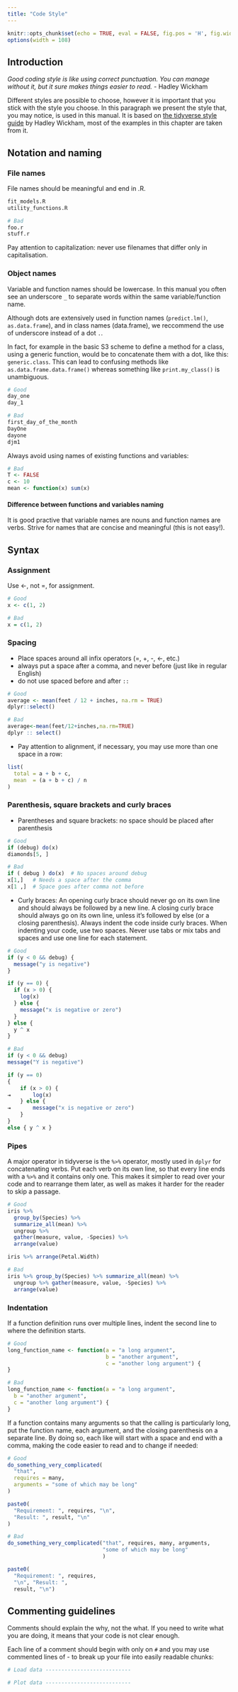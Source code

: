 ```yaml
---
title: "Code Style"
---
```



```r
knitr::opts_chunk$set(echo = TRUE, eval = FALSE, fig.pos = 'H', fig.width = 4, fig.height = 3)
options(width = 108)
```



## Introduction

_Good coding style is like using correct punctuation. You can manage without it, but it sure makes things easier to read._ - Hadley Wickham


Different styles are possible to choose, however it is important that you stick with the style you choose. In this paragraph we present the style that, you may notice, is used in this manual. It is based on [the tidyverse style guide]( http://style.tidyverse.org/) by Hadley Wickham, most of the examples in this chapter are taken from it.


## Notation and naming

### File names

File names should be meaningful and end in .R. 

```r
fit_models.R
utility_functions.R

# Bad
foo.r
stuff.r
```

Pay attention to capitalization: never use filenames that differ only in capitalisation.

### Object names 

Variable and function names should be lowercase. In this manual you often see an underscore `_` to separate words within the same variable/function name. 

Although dots are extensively used in function names (`predict.lm()`, `as.data.frame`), and in class names (data.frame), we reccommend the use of underscore instead of a dot `.`. 

In fact, for example in the basic S3 scheme to define a method for a class, using a generic function, would be to concatenate them with a dot, like this: `generic.class`. This can lead to confusing methods like ` as.data.frame.data.frame()` whereas something like `print.my_class()` is unambiguous.

```r
# Good
day_one
day_1

# Bad
first_day_of_the_month
DayOne
dayone
djm1
```


Always avoid using names of existing functions and variables:

```r
# Bad
T <- FALSE
c <- 10
mean <- function(x) sum(x)
```



#### Difference between functions and variables naming

It is good practive that variable names are nouns and function names are verbs. Strive for names that are concise and meaningful (this is not easy!).


## Syntax

### Assignment

Use <-, not =, for assignment.

```r
# Good
x <- c(1, 2)

# Bad
x = c(1, 2)

```

### Spacing

* Place spaces around all infix operators (=, +, -, <-, etc.)
* always put a space after a comma, and never before (just like in regular English)
* do not use spaced before and after `::`


```r
# Good
average <- mean(feet / 12 + inches, na.rm = TRUE)
dplyr::select()

# Bad
average<-mean(feet/12+inches,na.rm=TRUE)
dplyr :: select()
```


* Pay attention to alignment, if necessary, you may use more than one space in a row:

```r
list(
  total = a + b + c, 
  mean  = (a + b + c) / n
)

```


### Parenthesis, square brackets and curly braces

* Parentheses and square brackets: no space should be placed after parenthesis

```r
# Good
if (debug) do(x)
diamonds[5, ]

# Bad
if ( debug ) do(x)  # No spaces around debug
x[1,]   # Needs a space after the comma
x[1 ,]  # Space goes after comma not before
```

* Curly braces: An opening curly brace should never go on its own line and should always be followed by a new line. A closing curly brace should always go on its own line, unless it’s followed by else (or a closing parenthesis). Always indent the code inside curly braces. When indenting your code, use two spaces. Never use tabs or mix tabs and spaces and use one line for each statement.


```r
# Good
if (y < 0 && debug) {
  message("y is negative")
}

if (y == 0) {
  if (x > 0) {
    log(x)
  } else {
    message("x is negative or zero")
  }
} else {
  y ^ x
}

# Bad
if (y < 0 && debug)
message("Y is negative")

if (y == 0)
{
    if (x > 0) {
⇥       log(x)
    } else {
⇥       message("x is negative or zero")
    }
} 
else { y ^ x }
```


### Pipes

A major operator in tidyverse is the `%>%` operator, mostly used in `dplyr` for concatenating verbs. Put each verb on its own line, so that every line ends with a `%>%` and it contains only one. This makes it simpler to read over your code and to rearrange them later, as well as makes it harder for the reader to skip a passage.

```r
# Good
iris %>%
  group_by(Species) %>%
  summarize_all(mean) %>%
  ungroup %>%
  gather(measure, value, -Species) %>%
  arrange(value)

iris %>% arrange(Petal.Width)

# Bad
iris %>% group_by(Species) %>% summarize_all(mean) %>%
  ungroup %>% gather(measure, value, -Species) %>%
  arrange(value)
```


### Indentation

If a function definition runs over multiple lines, indent the second line to where the definition starts.

```r
# Good
long_function_name <- function(a = "a long argument", 
                               b = "another argument",
                               c = "another long argument") {
}

# Bad
long_function_name <- function(a = "a long argument",
  b = "another argument",
  c = "another long argument") {
}
```

If a function contains many arguments so that the calling is particularly long, put the function name, each argument, and the closing parenthesis on a separate line. By doing so, each like will start with a space and end with a comma, making the code easier to read and to change if needed:


```r
# Good
do_something_very_complicated(
  "that",
  requires = many,
  arguments = "some of which may be long"
)

paste0(
  "Requirement: ", requires, "\n",
  "Result: ", result, "\n"
)

# Bad
do_something_very_complicated("that", requires, many, arguments,
                              "some of which may be long"
                              )

paste0(
  "Requirement: ", requires,
  "\n", "Result: ",
  result, "\n")

```



## Commenting guidelines

Comments should explain the why, not the what. If you need to write what you are doing, it means that your code is not clear enough. 

Each line of a comment should begin with only on `#` and you may use commented lines of - to break up your file into easily readable chunks:

```r

# Load data ---------------------------

# Plot data ---------------------------

```
